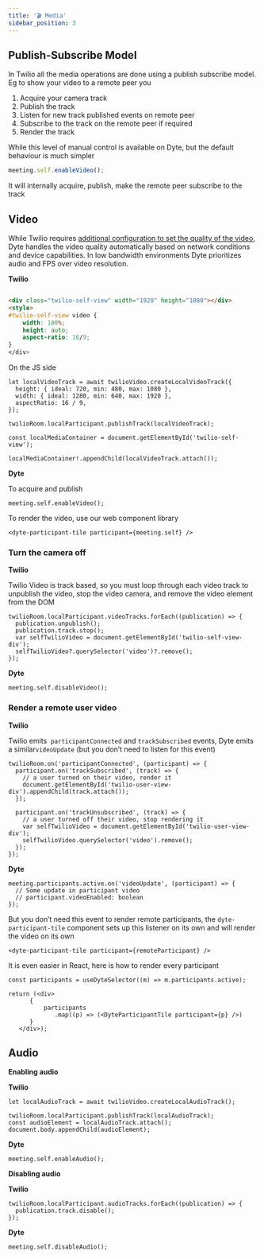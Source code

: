 ```yaml
---
title: '🎬 Media'
sidebar_position: 3
---
```


## Publish-Subscribe Model

In Twilio all the media operations are done using a publish subscribe model. Eg to show your video to a remote peer you

1. Acquire your camera track
2. Publish the track
3. Listen for new track published events on remote peer
4. Subscribe to the track on the remote peer if required
5. Render the track

While this level of manual control is available on Dyte, but the default behaviour is much simpler

```js
meeting.self.enableVideo();
```

It will internally acquire, publish, make the remote peer subscribe to the track

## Video

While Twilio requires [additional configuration to set the quality of the video](https://www.twilio.com/docs/video/tutorials/developing-high-quality-video-applications), Dyte handles the video quality automatically based on network conditions and device capabilities. In low bandwidth environments Dyte prioritizes audio and FPS over video resolution.

**Twilio**

```html

<div class="twilio-self-view" width="1920" height="1080"></div>
<style>
#twilio-self-view video {
    width: 100%;
    height: auto;
    aspect-ratio: 16/9;
}
</div>
```

On the JS side

```tsx
let localVideoTrack = await twilioVideo.createLocalVideoTrack({
  height: { ideal: 720, min: 480, max: 1080 },
  width: { ideal: 1280, min: 640, max: 1920 },
  aspectRatio: 16 / 9,
});

twilioRoom.localParticipant.publishTrack(localVideoTrack);

const localMediaContainer = document.getElementById('twilio-self-view');

localMediaContainer!.appendChild(localVideoTrack.attach());
```

**Dyte**

To acquire and publish

```tsx
meeting.self.enableVideo();
```

To render the video, use our web component library

```tsx
<dyte-participant-tile participant={meeting.self} />
```

### Turn the camera off

**Twilio**

Twilio Video is track based, so you must loop through each video track to unpublish the video, stop the video camera, and remove the video element from the DOM

```tsx
twilioRoom.localParticipant.videoTracks.forEach((publication) => {
  publication.unpublish();
  publication.track.stop();
  var selfTwilioVideo = document.getElementById('twilio-self-view-div');
  selfTwilioVideo?.querySelector('video')?.remove();
});
```

**Dyte**

```tsx
meeting.self.disableVideo();
```

### Render a remote user video

**Twilio**

Twilio emits  `participantConnected` and `trackSubscribed` events, Dyte emits a similar`videoUpdate` (but you don’t need to listen for this event)

```tsx
twilioRoom.on('participantConnected', (participant) => {
  participant.on('trackSubscribed', (track) => {
    // a user turned on their video, render it
    document.getElementById('twilio-user-view-div').appendChild(track.attach());
  });

  participant.on('trackUnsubscribed', (track) => {
    // a user turned off their video, stop rendering it
    var selfTwilioVideo = document.getElementById('twilio-user-view-div');
    selfTwilioVideo.querySelector('video').remove();
  });
});
```

**Dyte**

```tsx
meeting.participants.active.on('videoUpdate', (participant) => {
  // Some update in participant video
  // participant.videoEnabled: boolean
});
```

But you don’t need this event to render remote participants, the `dyte-participant-tile` component sets up this listener on its own and will render the video on its own

```tsx
<dyte-participant-tile participant={remoteParticipant} />
```

It is even easier in React, here is how to render every participant

```tsx
const participants = useDyteSelector((m) => m.participants.active);

return (<div>
      {
          participants
             .map((p) => (<DyteParticipantTile participant={p} />)
      }
   </div>);
```

## Audio

**Enabling audio**

**Twilio**

```tsx
let localAudioTrack = await twilioVideo.createLocalAudioTrack();

twilioRoom.localParticipant.publishTrack(localAudioTrack);
const audioElement = localAudioTrack.attach();
document.body.appendChild(audioElement);
```

**Dyte**

```tsx
meeting.self.enableAudio();
```

**Disabling audio**

**Twilio**

```tsx
twilioRoom.localParticipant.audioTracks.forEach((publication) => {
  publication.track.disable();
});
```

**Dyte**

```tsx
meeting.self.disableAudio();
```
